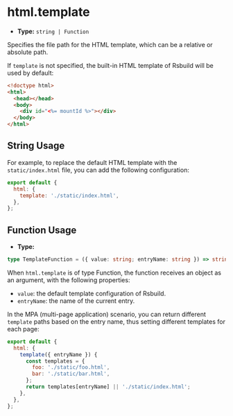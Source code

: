 # html.template

- **Type:** `string | Function`

Specifies the file path for the HTML template, which can be a relative or absolute path.

If `template` is not specified, the built-in HTML template of Rsbuild will be used by default:

```html
<!doctype html>
<html>
  <head></head>
  <body>
    <div id="<%= mountId %>"></div>
  </body>
</html>
```

## String Usage

For example, to replace the default HTML template with the `static/index.html` file, you can add the following configuration:

```js
export default {
  html: {
    template: './static/index.html',
  },
};
```

## Function Usage

- **Type:**

```ts
type TemplateFunction = ({ value: string; entryName: string }) => string | void;
```

When `html.template` is of type Function, the function receives an object as an argument, with the following properties:

- `value`: the default template configuration of Rsbuild.
- `entryName`: the name of the current entry.

In the MPA (multi-page application) scenario, you can return different `template` paths based on the entry name, thus setting different templates for each page:

```js
export default {
  html: {
    template({ entryName }) {
      const templates = {
        foo: './static/foo.html',
        bar: './static/bar.html',
      };
      return templates[entryName] || './static/index.html';
    },
  },
};
```
